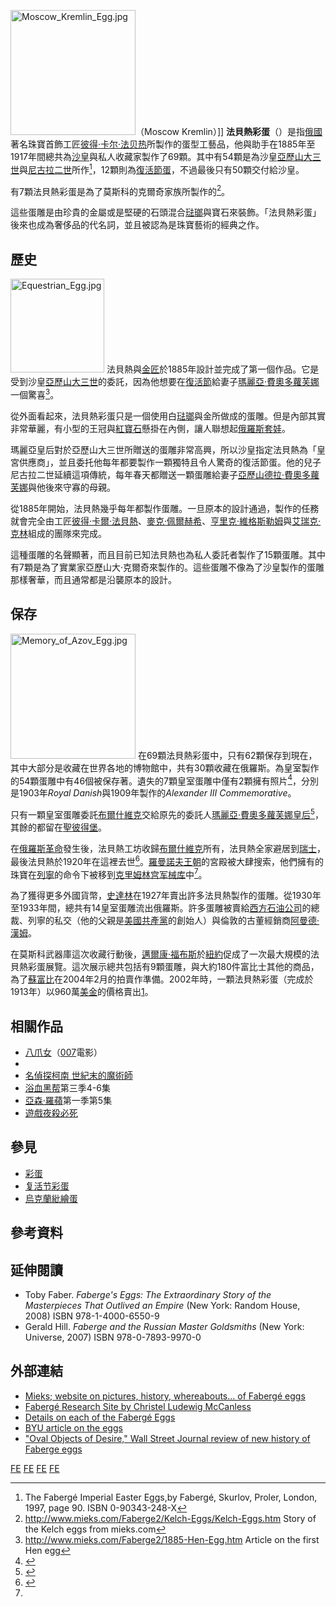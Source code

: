 {{noteTA
|G1=電影
}}
[[File:Moscow_Kremlin_Egg.jpg|200px]]（Moscow Kremlin）]]
'''法貝熱彩蛋'''（{{lang-ru|'''Яйца Фаберже'''}}）是指[[俄國|俄國]]著名珠寶首飾工匠[[彼得·卡尔·法贝热|彼得·卡尔·法贝热]]所製作的蛋型工藝品，他與助手在1885年至1917年間總共為[[沙皇|沙皇]]與私人收藏家製作了69顆。其中有54顆是為沙皇[[亞歷山大三世_(俄國)|亞歷山大三世]]與[[尼古拉二世_(俄罗斯)|尼古拉二世]]所作<ref>The Fabergé Imperial Easter Eggs,by Fabergé, Skurlov, Proler, London, 1997, page 90. ISBN 0-90343-248-X</ref>，12顆則為[[復活節蛋|復活節蛋]]，不過最後只有50顆交付給沙皇。

有7顆法貝熱彩蛋是為了莫斯科的克爾奇家族所製作的<ref>http://www.mieks.com/Faberge2/Kelch-Eggs/Kelch-Eggs.htm {{Wayback|url=http://www.mieks.com/Faberge2/Kelch-Eggs/Kelch-Eggs.htm |date=20081016010949 }} Story of the Kelch eggs from mieks.com</ref>。

這些蛋雕是由珍貴的金屬或是堅硬的石頭混合[[琺瑯|琺瑯]]與寶石來裝飾。「法貝熱彩蛋」後來也成為奢侈品的代名詞，並且被認為是珠寶藝術的經典之作。

== 歷史 ==
[[File:Equestrian_Egg.jpg|150px]]
法貝熱與[[金匠|金匠]]於1885年設計並完成了第一個作品。它是受到沙皇[[亚历山大三世_(俄国)|亞歷山大三世]]的委託，因為他想要在[[復活節|復活節]]給妻子[[玛丽亚·费奥多罗芙娜皇后_(亚历山大三世)|瑪麗亞·費奧多蘿芙娜]]一個驚喜<ref>http://www.mieks.com/Faberge2/1885-Hen-Egg.htm {{Wayback|url=http://www.mieks.com/Faberge2/1885-Hen-Egg.htm |date=20081016010630 }} Article on the first Hen egg</ref>。

從外面看起來，法貝熱彩蛋只是一個使用白[[琺瑯|琺瑯]]與金所做成的蛋雕。但是內部其實非常華麗，有小型的王冠與[[紅寶石|紅寶石]]懸掛在內側，讓人聯想起[[俄羅斯套娃|俄羅斯套娃]]。

瑪麗亞皇后對於亞歷山大三世所贈送的蛋雕非常高興，所以沙皇指定法貝熱為「皇宮供應商」，並且委托他每年都要製作一顆獨特且令人驚奇的復活節蛋。他的兒子尼古拉二世延續這項傳統，每年春天都贈送一顆蛋雕給妻子[[亞歷山德拉·費奧多蘿芙娜|亞歷山德拉·費奧多蘿芙娜]]與他後來守寡的母親。

從1885年開始，法貝熱幾乎每年都製作蛋雕。一旦原本的設計通過，製作的任務就會完全由工匠[[彼得·卡爾·法貝熱|彼得·卡爾·法貝熱]]、[[麥克·佩爾赫希|麥克·佩爾赫希]]、[[亨里克·維格斯勒姆|亨里克·維格斯勒姆]]與[[艾瑞克·克林|艾瑞克·克林]]組成的團隊來完成。

這種蛋雕的名聲顯著，而且目前已知法貝熱也為私人委託者製作了15顆蛋雕。其中有7顆是為了實業家亞歷山大·克爾奇來製作的。這些蛋雕不像為了沙皇製作的蛋雕那樣奢華，而且通常都是沿襲原本的設計。

== 保存 ==
[[File:Memory_of_Azov_Egg.jpg|200px]]
在69顆法貝熱彩蛋中，只有62顆保存到現在，其中大部分是收藏在世界各地的博物館中，共有30顆收藏在俄羅斯。為皇室製作的54顆蛋雕中有46個被保存著。遺失的7顆皇室蛋雕中僅有2顆擁有照片<ref>{{Cite web |url=http://www.forbes.com/forbes/2004/0412/233.html |title=存档副本 |access-date=2009-04-07 |archive-date=2020-07-10 |archive-url=https://web.archive.org/web/20200710101605/https://www.forbes.com/forbes/2004/0412/233.html |dead-url=no }}</ref>，分別是1903年''Royal Danish''與1909年製作的''Alexander III Commemorative''。

只有一顆皇室蛋雕委託[[布爾什維克|布爾什維克]]交給原先的委託人[[玛丽亚·费奥多罗芙娜皇后_(亚历山大三世)|瑪麗亞·費奧多蘿芙娜]][[皇后|皇后]]<ref>{{Cite web |url=http://www.treasuresofimperialrussia.com/e_chap11_srgeorge.html |title=存档副本 |access-date=2009-04-07 |archive-url=https://web.archive.org/web/20070728125030/http://www.treasuresofimperialrussia.com/e_chap11_srgeorge.html |archive-date=2007-07-28 |dead-url=yes }}</ref>，其餘的都留在[[聖彼得堡|聖彼得堡]]。

在[[俄国内战|俄羅斯革命]]發生後，法貝熱工坊收歸[[布爾什維克|布爾什維克]]所有，法貝熱全家避居到[[瑞士|瑞士]]，最後法貝熱於1920年在這裡去世<ref name="#1">{{Cite web |url=http://www.pbs.org/treasuresoftheworld/faberge/flevel_1/f7_fate_of_eggs.html |title=存档副本 |access-date=2009-04-07 |archive-date=2021-01-26 |archive-url=https://web.archive.org/web/20210126122037/http://www.pbs.org/treasuresoftheworld/faberge/flevel_1/f7_fate_of_eggs.html |dead-url=no }}</ref>。[[羅曼諾夫王朝|羅曼諾夫王朝]]的宮殿被大肆搜索，他們擁有的珠寶在[[列寧|列寧]]的命令下被移到[[克里姆林宫军械库|克里姆林宫军械库]]中<ref name="#1"/>。

為了獲得更多外國貨幣，[[史達林|史達林]]在1927年賣出許多法貝熱製作的蛋雕。從1930年至1933年間，總共有14皇室蛋雕流出俄羅斯。許多蛋雕被賣給[[西方石油公司|西方石油公司]]的總裁、列寧的私交（他的父親是[[美國共產黨|美國共產黨]]的創始人）與倫敦的古董經銷商[[阿莫德·哈默|阿曼德·漢姆]]。

在莫斯科武器庫這次收藏行動後，[[邁爾康·福布斯|邁爾康·福布斯]]於[[紐約|紐約]]促成了一次最大規模的法貝熱彩蛋展覽。這次展示總共包括有9顆蛋雕，與大約180件富比士其他的商品，為了[[蘇富比|蘇富比]]在2004年2月的拍賣作準備。2002年時，一顆法貝熱彩蛋（完成於1913年）以960萬[[美金|美金]]的價格賣出[http://www.bloomberg.com/apps/news?pid=20601088&sid=aKbQV1ZgI44A&refer=home]。

== 相關作品 ==
* [[八爪女|八爪女]]（[[007|007]]電影）
* {{tsl|en|Thick as Thieves (2009 film)|亲密如贼}}
* [[名偵探柯南_世紀末的魔術師|名偵探柯南 世紀末的魔術師]]
* [[浴血黑帮|浴血黑帮]]第三季4-6集
* [[亞森·羅蘋|亞森·羅蘋]]第一季第5集
* [[遊戲夜殺必死|遊戲夜殺必死]]

== 參見 ==
* [[彩蛋|彩蛋]]
* [[复活节彩蛋|复活节彩蛋]]
* [[烏克蘭紕繪蛋|烏克蘭紕繪蛋]]

== 參考資料 ==
{{reflist}}

== 延伸閱讀 ==
*  Toby Faber. ''Faberge's Eggs: The Extraordinary Story of the Masterpieces That Outlived an Empire'' (New York: Random House, 2008) ISBN 978-1-4000-6550-9
* Gerald Hill. ''Faberge and the Russian Master Goldsmiths'' (New York: Universe, 2007) ISBN 978-0-7893-9970-0

== 外部連結 ==
{{commonscat|Fabergé eggs}}
* [http://www.mieks.com/ Mieks; website on pictures, history, whereabouts... of Fabergé eggs] {{Wayback|url=http://www.mieks.com/ |date=20050530005801 }}
* [https://web.archive.org/web/20090406080101/http://home.hiwaay.net/~christel/index.html Fabergé Research Site by Christel Ludewig McCanless]
* [http://andrejkoymasky.com/liv/fab/fab00.html Details on each of the Fabergé Eggs] {{Wayback|url=http://andrejkoymasky.com/liv/fab/fab00.html |date=20110619030742 }}
* [http://germslav.byu.edu/perspectives/2003/Bailey.html BYU article on the eggs] {{Wayback|url=http://germslav.byu.edu/perspectives/2003/Bailey.html |date=20160303202326 }}
* [http://online.wsj.com/article/SB122325809048506707.html "Oval Objects of Desire," Wall Street Journal review of new history of Faberge eggs] {{Wayback|url=http://online.wsj.com/article/SB122325809048506707.html |date=20130518181923 }}

[[Category:俄羅斯文化|FE]]
[[Category:俄羅斯發明|FE]]
[[Category:俄罗斯帝国皇室|FE]]
[[Category:珠宝|FE]]